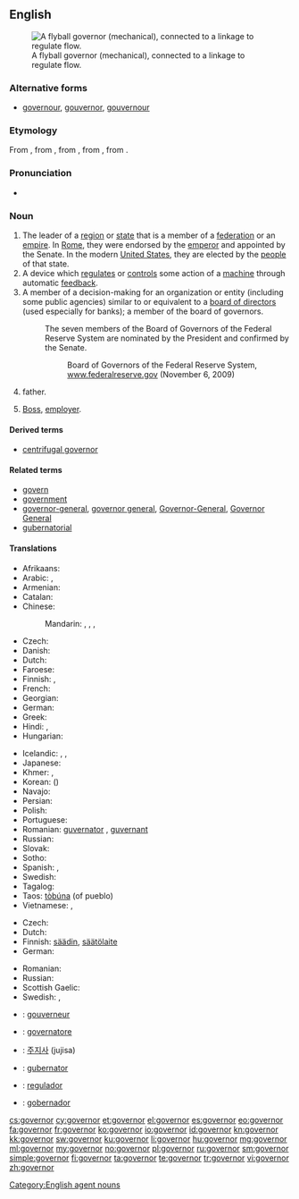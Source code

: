 ==English==
{{wikipedia}}
[[Image:Centrifugal governor.png|thumb|right|A flyball governor (mechanical), connected to a linkage to regulate flow.]]

===Alternative forms===
* [[governour]], [[gouvernor]], [[gouvernour]]

===Etymology===
From {{etyl|enm}} {{term|govenour|lang=enm}}, from {{etyl|fro}} {{term|gouvreneur|lang=fro}}, from {{etyl|la}} {{term|gubernator|lang=la}}, from {{etyl|grc}} {{term|κυβερνήτης|tr=kybernetes||steersman, pilot, guide|lang=grc}}, from {{term|κυβερνάω|tr=kybernao||to steer, to drive, to guide, to act as a pilot|lang=grc}}.

===Pronunciation===
* {{audio|En-us-governor.ogg|Audio (US)}}

===Noun===
{{en-noun}}

# The leader of a [[region]] or [[state]] that is a member of a [[federation]] or an [[empire]]. In [[Roman Empire|Rome]], they were endorsed by the [[emperor]] and appointed by the Senate. In the modern [[United States]], they are elected by the [[people]] of that state.
# A device which [[regulate]]s or [[control]]s some action of a [[machine]] through automatic [[feedback]].
# A member of a decision-making for an organization or entity (including some public agencies) similar to or equivalent to a [[board of directors]] (used especially for banks); a member of the board of governors.
#: The seven members of the Board of Governors of the Federal Reserve System are nominated by the President and confirmed by the Senate.
#:: Board of Governors of the Federal Reserve System, [http://www.federalreserve.gov/aboutthefed/bios/board/default.htm www.federalreserve.gov] (November 6, 2009)
# {{informal}} father.
# {{informal}} [[boss|Boss]], [[employer]].

====Derived terms====
* [[centrifugal governor]]

====Related terms====
* [[govern]]
* [[government]]
* [[governor-general]], [[governor general]], [[Governor-General]], [[Governor General]]
* [[gubernatorial]]

====Translations====
{{trans-top|leader of a region or state}}
* Afrikaans: {{t-|af|goewerneur}}
* Arabic: {{t-|ar|محافظ|m|tr=muḥāfiẓ|sc=Arab}}, {{t-|ar|حاكم|m|tr=ḥākim|sc=Arab}}
* Armenian: {{t-|hy|նահանգապետ|tr=nahangapet}}
* Catalan: {{t-|ca|governador|m}}
* Chinese:
*: Mandarin: {{t|cmn|省長|sc=Hani}}, {{t|cmn|省长|tr=shěngzhǎng|sc=Hani}} {{qualifier|esp. of a province}}, {{t|cmn|州長|sc=Hani}}, {{t|cmn|州长|tr=zhōuzhǎng|sc=Hani}}
* Czech: {{t-|cs|guvernér|m}}
* Danish: {{t-|da|guvernør|c}}
* Dutch: {{t+|nl|gouverneur|m}}
* Faroese: {{t-|fo|guvernørur|m}}
* Finnish: {{t+|fi|kuvernööri}}, {{t+|fi|maaherra}}
* French: {{t+|fr|gouverneur|m}}
* Georgian: {{t-|ka|კატაბანი|tr=katabani|sc=Geor}}
* German: {{t+|de|Gouverneur|m}}
* Greek: {{t+|el|κυβερνήτης|m|tr=kyvernítis}}
* Hindi: {{t-|hi|राज्यपाल|m|tr=rājyapāl|sc=Deva}}, {{t-|hi|गवर्नर|m|tr=gavarnar|sc=Deva}}
* Hungarian: {{t+|hu|kormányzó}}
{{trans-mid}}
* Icelandic: {{t-|is|ríkisstjóri|m}}, {{t-|is|landstjóri|m}}, {{qualifier|dated}} {{t-|is|guvernör|m}}
* Japanese: {{t-|ja|知事|tr=[[ちじ]], chiji|sc=Jpan}}
* Khmer: {{t+|km|អភិបាល|sc=Khmr|tr=apʰi baal}}, {{t+|km|ទេសាភិបាល|sc=Khmr|tr=teisaapʰibaal}}
* Korean: {{t+|ko|지사|tr=jisa|sc=Kore}} ({{t+|ko|知事|sc=Kore}})
* Navajo: {{tø|nv|naatʼáanii}}
* Persian: {{t+|fa|فرماندار|tr=farmândâr|sc=fa-Arab}}
* Polish: {{t+|pl|gubernator|m}}
* Portuguese: {{t|pt|governador|m}}
* Romanian: [[guvernare|guvernator]] {{n}}, [[guvernare|guvernant]] {{m}}
* Russian: {{t+|ru|губернатор|m|tr=gubernátor}}
* Slovak: {{t-|sk|guvernér|m}}
* Sotho: {{t-|st|mmusi}}
* Spanish: {{t+|es|gobernador|m}}, {{t+|es|gobernadora|f}}
* Swedish: {{t-|sv|guvernör|c}}
* Tagalog: {{t-|tl|gobernador}}
* Taos: [[tòbúna]] (of pueblo)
* Vietnamese: {{t+|vi|thống đốc}}, {{t-|vi|thống sử}}
{{trans-bottom}}

{{trans-top|device which regulates or controls}}
* Czech: {{t-|cs|regulátor|m}}
* Dutch: {{t+|nl|regelaar}}
* Finnish: [[säädin]], [[säätölaite]]
* German: {{t+|de|Regler|m}}
{{trans-mid}}
* Romanian: {{t-|ro|regulator|m}}
* Russian: {{t+|ru|регулятор|m|tr=reguljátor}}
* Scottish Gaelic: {{t-|gd|rianadair|m}}
* Swedish: {{t-|sv|regulator|c}}, {{t-|sv|centrifugalregulator|c}}
{{trans-bottom}}

{{checktrans-top}}
* {{ttbc|fr}}: [[gouverneur]] {{m}}
* {{ttbc|it}}: [[governatore]] {{m}}
* {{ttbc|ko}}: [[주지사]] (jujisa)
* {{ttbc|la}}: [[gubernator]] {{m}}
* {{ttbc|pt}}: [[regulador]] {{m}}
* {{ttbc|es}}: [[gobernador]] {{m}}
{{trans-bottom}}

[[Category:English agent nouns]]

[[cs:governor]]
[[cy:governor]]
[[et:governor]]
[[el:governor]]
[[es:governor]]
[[eo:governor]]
[[fa:governor]]
[[fr:governor]]
[[ko:governor]]
[[io:governor]]
[[id:governor]]
[[kn:governor]]
[[kk:governor]]
[[sw:governor]]
[[ku:governor]]
[[li:governor]]
[[hu:governor]]
[[mg:governor]]
[[ml:governor]]
[[my:governor]]
[[no:governor]]
[[pl:governor]]
[[ru:governor]]
[[sm:governor]]
[[simple:governor]]
[[fi:governor]]
[[ta:governor]]
[[te:governor]]
[[tr:governor]]
[[vi:governor]]
[[zh:governor]]